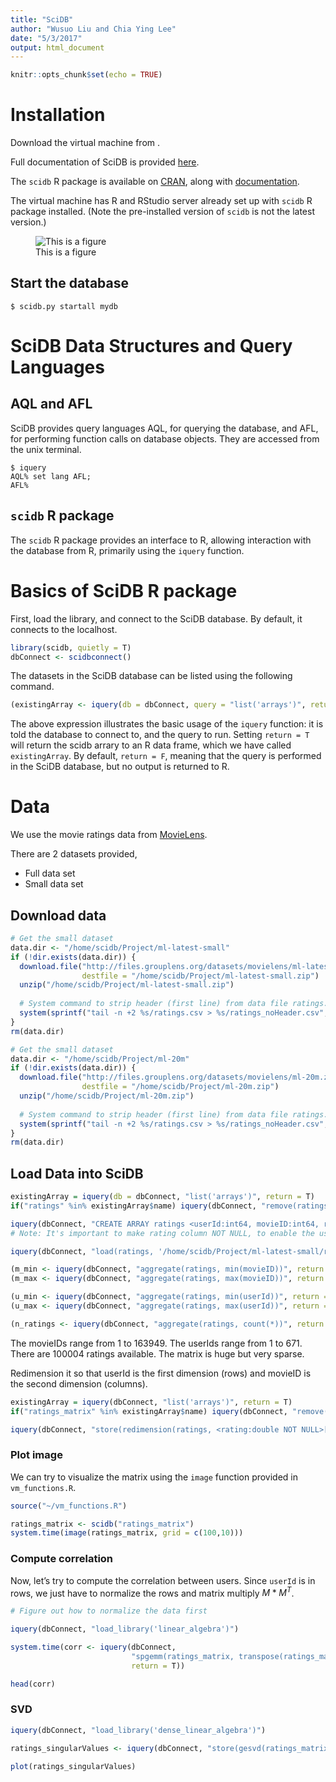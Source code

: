 ```yaml
---
title: "SciDB"
author: "Wusuo Liu and Chia Ying Lee"
date: "5/3/2017"
output: html_document
---
```


```r
knitr::opts_chunk$set(echo = TRUE)
```

# Installation

Download the virtual machine from <insert Google Docs URL>.

Full documentation of SciDB is provided [here](https://paradigm4.atlassian.net/wiki/display/ESD/SciDB+Documentation).

The `scidb` R package is available on [CRAN](https://cran.r-project.org/package=scidb), along with [documentation](https://cran.r-project.org/web/packages/scidb/vignettes/scidb.pdf).

The virtual machine has R and RStudio server already set up with `scidb` R package installed. (Note the pre-installed version of `scidb` is not the latest version.)


![This is a figure](..../.png)

## Start the database

```
$ scidb.py startall mydb
```

# SciDB Data Structures and Query Languages

## AQL and AFL

SciDB provides query languages AQL, for querying the database, and AFL, for performing function calls on database objects. They are accessed from the unix terminal.

```
$ iquery
AQL% set lang AFL;
AFL%
```
## `scidb` R package

The `scidb` R package provides an interface to R, allowing interaction with the database from R, primarily using the `iquery` function.

# Basics of SciDB R package

First, load the library, and connect to the SciDB database. By default, it connects to the localhost.
```r
library(scidb, quietly = T)
dbConnect <- scidbconnect()
```

The datasets in the SciDB database can be listed using the following command.

```r
(existingArray <- iquery(db = dbConnect, query = "list('arrays')", return = T))
```

The above expression illustrates the basic usage of the `iquery` function: it is told the database to connect to, and the query to run. Setting `return = T` will return the scidb arrary to an R data frame, which we have called `existingArray`. By default, `return = F`, meaning that the query is performed in the SciDB database, but no output is returned to R.

# Data

We use the movie ratings data from [MovieLens](https://grouplens.org/datasets/movielens/).

There are 2 datasets provided, 

- Full data set
- Small data set


## Download data

```r
# Get the small dataset
data.dir <- "/home/scidb/Project/ml-latest-small"
if (!dir.exists(data.dir)) {
  download.file("http://files.grouplens.org/datasets/movielens/ml-latest-small.zip", 
                destfile = "/home/scidb/Project/ml-latest-small.zip")
  unzip("/home/scidb/Project/ml-latest-small.zip")
  
  # System command to strip header (first line) from data file ratings.csv
  system(sprintf("tail -n +2 %s/ratings.csv > %s/ratings_noHeader.csv", data.dir, data.dir))
}
rm(data.dir)

# Get the small dataset
data.dir <- "/home/scidb/Project/ml-20m"
if (!dir.exists(data.dir)) {
  download.file("http://files.grouplens.org/datasets/movielens/ml-20m.zip", 
                destfile = "/home/scidb/Project/ml-20m.zip")
  unzip("/home/scidb/Project/ml-20m.zip")
  
  # System command to strip header (first line) from data file ratings.csv
  system(sprintf("tail -n +2 %s/ratings.csv > %s/ratings_noHeader.csv", data.dir, data.dir))
}
rm(data.dir)
```



## Load Data into SciDB

```r
existingArray = iquery(db = dbConnect, "list('arrays')", return = T)
if("ratings" %in% existingArray$name) iquery(dbConnect, "remove(ratings)")

iquery(dbConnect, "CREATE ARRAY ratings <userId:int64, movieID:int64, rating:double NOT NULL, timestamp:int64> [i=0:?,1000000,0]")
# Note: It's important to make rating column NOT NULL, to enable the use of spgemm later on.
```

```r
iquery(dbConnect, "load(ratings, '/home/scidb/Project/ml-latest-small/ratings_noHeader.csv', -2, 'csv')")
```

```r
(m_min <- iquery(dbConnect, "aggregate(ratings, min(movieID))", return = T))
(m_max <- iquery(dbConnect, "aggregate(ratings, max(movieID))", return = T))

(u_min <- iquery(dbConnect, "aggregate(ratings, min(userId))", return = T))
(u_max <- iquery(dbConnect, "aggregate(ratings, max(userId))", return = T))

(n_ratings <- iquery(dbConnect, "aggregate(ratings, count(*))", return = T))
```

The movieIDs range from 1 to 163949. The userIds range from 1 to 671. There are 100004 ratings available. The matrix is huge but very sparse.

Redimension it so that userId is the first dimension (rows) and movieID is the second dimension (columns).

```r
existingArray = iquery(dbConnect, "list('arrays')", return = T)
if("ratings_matrix" %in% existingArray$name) iquery(dbConnect, "remove(ratings_matrix)")

iquery(dbConnect, "store(redimension(ratings, <rating:double NOT NULL>[userId=0:671,?,0,movieID=0:163949,?,0]), ratings_matrix)")
```

### Plot image

We can try to visualize the matrix using the `image` function provided in `vm_functions.R`.

```r
source("~/vm_functions.R")

ratings_matrix <- scidb("ratings_matrix")
system.time(image(ratings_matrix, grid = c(100,10)))
```

### Compute correlation
Now, let's try to compute the correlation between users. Since `userId` is in rows, we just have to normalize the rows and matrix multiply $M * M^T$.

```r
# Figure out how to normalize the data first

iquery(dbConnect, "load_library('linear_algebra')")

system.time(corr <- iquery(dbConnect, 
                           "spgemm(ratings_matrix, transpose(ratings_matrix))", 
                           return = T))

head(corr)
```



### SVD

```r
iquery(dbConnect, "load_library('dense_linear_algebra')")
```

```r
ratings_singularValues <- iquery(dbConnect, "store(gesvd(ratings_matrix, 'S'), ratings_singularValues)", return = T)
```
```r
plot(ratings_singularValues)
```